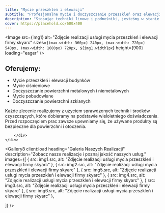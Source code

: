 ```yaml
---
title: "Mycie przeszkleń i elewacji"
subtitle: "Profesjonalne mycie i doczyszczanie przeszkleń oraz elewacji"
description: "Stosując techniki linowe i podnośniki, jesteśmy w stanie umyć każdą powierzchnię - nawet taką w najbardziej niedostępnych miejscach. "
cover: https://placehold.co/600x400
---
```



<Header36 
  heading={frontmatter.title}
  subheading={frontmatter.subtitle}
  description={frontmatter.description}>
<Image src={img1} alt="Zdjęcie realizacji usługi mycia przeszkleń i elewacji firmy skyarc"   sizes={`(max-width: 360px) 240px, (max-width: 720px) 540px, (max-width: 1600px) 720px, ${img1.width}px`}
  height={900} loading="eager" />
  </Header36>
<div data-sal="fade" className="container px-[5%] py-16 md:py-24 lg:py-28 text-xl border-b-2 border-primary">
	<div className="flex flex-col md:flex-row gap-x-20">
	<h2 className="text-5xl mb-3 min-w-64 block">Oferujemy:</h2>
		<div>
			<ul className="md:list-disc flex gap-y-5 flex-col">
			<li>Mycie przeszkleń i elewacji budynków</li>
			<li>Mycie ciśnieniowe</li>
			<li>Doczyszczanie powierzchni metalowych i niemetalowych</li>
			<li>Mycie pobudowlane</li>
			<li>Doczyszczanie powierzchni szklanych</li>
			</ul>
			<p>Każde zlecenie realizujemy z użyciem sprawdzonych technik i środków czyszczących, które dobieramy na podstawie wieloletniego doświadczenia. Przed rozpoczęciem prac zawsze upewniamy się, że używane produkty są bezpieczne dla powierzchni i otoczenia.</p>
	
		</div>
	</div>
</div>

<Gallery8 client:load
  heading="Galeria Naszych Realizacji"
  description="Zobacz nasze realizacje i poznaj jakość naszych usług."
  images={[
    {  src: img1.src, alt: "Zdjęcie realizacji usługi mycia przeszkleń i elewacji firmy skyarc" },
    {  src: img2.src, alt: "Zdjęcie realizacji usługi mycia przeszkleń i elewacji firmy skyarc" },
    {  src: img5.src, alt: "Zdjęcie realizacji usługi mycia przeszkleń i elewacji firmy skyarc" },
    {  src: img4.src, alt: "Zdjęcie realizacji usługi mycia przeszkleń i elewacji firmy skyarc" },
    {  src: img3.src, alt: "Zdjęcie realizacji usługi mycia przeszkleń i elewacji firmy skyarc" },
    {  src: img6.src, alt: "Zdjęcie realizacji usługi mycia przeszkleń i elewacji firmy skyarc" },

  ]}
/>
